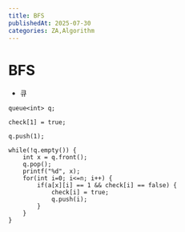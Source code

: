 ```yaml
---
title: BFS
publishedAt: 2025-07-30
categories: ZA,Algorithm
---
```


# BFS

- 큐

```
queue<int> q;

check[1] = true;

q.push(1);

while(!q.empty()) {
    int x = q.front();
    q.pop();
    printf("%d", x);
    for(int i=0; i<=n; i++) {
        if(a[x][i] == 1 && check[i] == false) {
            check[i] = true;
            q.push(i);
        }
    }
}
```
